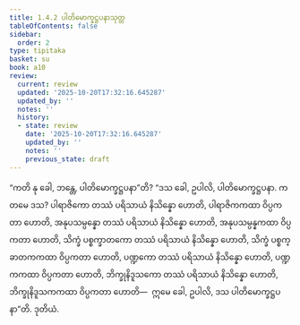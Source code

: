 ```yaml
---
title: 1.4.2 ပါတိမောက္ခဋ္ဌပနာသုတ္တ
tableOfContents: false
sidebar:
  order: 2
type: tipitaka
basket: su
book: a10
review:
  current: review
  updated: '2025-10-20T17:32:16.645287'
  updated_by: ''
  notes: ''
  history:
  - state: review
    date: '2025-10-20T17:32:16.645287'
    updated_by: ''
    notes: ''
    previous_state: draft
---
```



<DynamicBreadcrumb />


<ReviewStatus review={frontmatter.review} showDetails={true} />

<HypothesisAnnotation frontmatter={frontmatter} />

<Division number="32" book="a10" e="ch" v="17" p="312">

<Paragraph number="270" book="a10">
“ကတိ နု ခေါ, ဘန္တေ, ပါတိမောက္ခဋ္ဌပနာ”တိ? “ဒသ ခေါ, ဥပါလိ, ပါတိမောက္ခဋ္ဌပနာ. ကတမေ ဒသ? ပါရာဇိကော တဿံ ပရိသာယံ နိသိန္နော ဟောတိ, ပါရာဇိကကထာ ဝိပ္ပကတာ ဟောတိ, အနုပသမ္ပန္နော တဿံ ပရိသာယံ နိသိန္နော ဟောတိ, အနုပသမ္ပန္နကထာ ဝိပ္ပကတာ ဟောတိ, သိက္ခံ ပစ္စက္ခာတကော တဿံ ပရိသာယံ နိသိန္နော ဟောတိ, သိက္ခံ ပစ္စက္ခာတကကထာ ဝိပ္ပကတာ ဟောတိ, ပဏ္ဍကော တဿံ ပရိသာယံ နိသိန္နော ဟောတိ, ပဏ္ဍကကထာ ဝိပ္ပကတာ ဟောတိ, ဘိက္ခုနိဒူသကော တဿံ ပရိသာယံ နိသိန္နော ဟောတိ, ဘိက္ခုနိဒူသကကထာ ဝိပ္ပကတာ ဟောတိ—  ဣမေ ခေါ, ဥပါလိ, ဒသ ပါတိမောက္ခဋ္ဌပနာ”တိ.

</Paragraph>
</Division>

<Paragraph number="271" type="center" book="a10">
ဒုတိယံ.
</Paragraph>